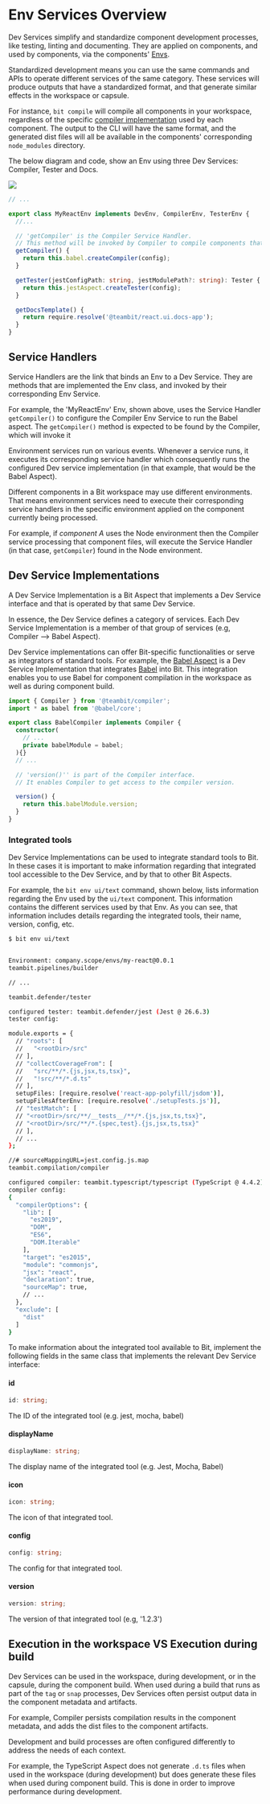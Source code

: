 
# Env Services Overview

Dev Services simplify and standardize component development processes, like testing, linting and documenting. They are applied on components, and used by components, via the components' [Envs](/envs/overview).

Standardized development means you can use the same commands and APIs to operate different services of the same category. These services will produce outputs that have a standardized format, and that generate similar effects in the workspace or capsule.

For instance, `bit compile` will compile all components in your workspace, regardless of the specific [compiler implementation](http://localhost:3001/compiler/implement-compiler) used by each component.
The output to the CLI will have the same format, and the generated dist files will all be available in the components' corresponding `node_modules` directory.

The below diagram and code, show an Env using three Dev Services: Compiler, Tester and Docs.

<Image src={devServiceDiagram} />

```ts title="Example: An Env uses Dev Services"
// ...

export class MyReactEnv implements DevEnv, CompilerEnv, TesterEnv {
  //...

  // 'getCompiler' is the Compiler Service Handler.
  // This method will be invoked by Compiler to compile components that use that Env.
  getCompiler() {
    return this.babel.createCompiler(config);
  }

  getTester(jestConfigPath: string, jestModulePath?: string): Tester {
    return this.jestAspect.createTester(config);
  }

  getDocsTemplate() {
    return require.resolve('@teambit/react.ui.docs-app');
  }
}
```

## Service Handlers

Service Handlers are the link that binds an Env to a Dev Service. They are methods that are implemented the Env class, and invoked by their corresponding Env Service.

For example, the 'MyReactEnv' Env, shown above, uses the Service Handler `getCompiler()` to configure the Compiler Env Service to run the Babel aspect. The `getCompiler()` method is expected to be found by the Compiler, which will invoke it

Environment services run on various events. Whenever a service runs, it executes its corresponding service handler which consequently runs the configured Dev service implementation (in that example, that would be the Babel Aspect).

Different components in a Bit workspace may use different environments. That means environment services need to execute their corresponding service handlers in the specific environment applied on the component currently being processed.

For example, if _component A_ uses the Node environment then the Compiler service processing that component files, will execute the Service Handler (in that case, `getCompiler`) found in the Node environment.

## Dev Service Implementations

A Dev Service Implementation is a Bit Aspect that implements a Dev Service interface and that is operated by that same Dev Service.

In essence, the Dev Service defines a category of services. Each Dev Service Implementation is a member of that group of services (e.g, Compiler --> Babel Aspect).

Dev Service implementations can offer Bit-specific functionalities or serve as integrators of standard tools.
For example, the [Babel Aspect](https://bit.dev/teambit/defender/jest) is a Dev Service Implementation that integrates [Babel](https://jestjs.io/) into Bit.
This integration enables you to use Babel for component compilation in the workspace as well as during component build.

```ts title="Example: The Babel Aspect implements the Compiler interface"
import { Compiler } from '@teambit/compiler';
import * as babel from '@babel/core';

export class BabelCompiler implements Compiler {
  constructor(
    // ...
    private babelModule = babel;
  ){}
  // ...

  // 'version()'' is part of the Compiler interface.
  // It enables Compiler to get access to the compiler version.

  version() {
    return this.babelModule.version;
  }
}
```

### Integrated tools

Dev Service Implementations can be used to integrate standard tools to Bit. In these cases it is important to make information regarding that integrated tool accessible to the Dev Service, and by that to other Bit Aspects.

For example, the `bit env ui/text` command, shown below, lists information regarding the Env used by the `ui/text` component. This information contains the different services used by that Env.
As you can see, that information includes details regarding the integrated tools, their name, version, config, etc.

```bash {11,34}
$ bit env ui/text


Environment: company.scope/envs/my-react@0.0.1
teambit.pipelines/builder

// ...

teambit.defender/tester

configured tester: teambit.defender/jest (Jest @ 26.6.3)
tester config:

module.exports = {
  // "roots": [
  //   "<rootDir>/src"
  // ],
  // "collectCoverageFrom": [
  //   "src/**/*.{js,jsx,ts,tsx}",
  //   "!src/**/*.d.ts"
  // ],
  setupFiles: [require.resolve('react-app-polyfill/jsdom')],
  setupFilesAfterEnv: [require.resolve('./setupTests.js')],
  // "testMatch": [
  // "<rootDir>/src/**/__tests__/**/*.{js,jsx,ts,tsx}",
  // "<rootDir>/src/**/*.{spec,test}.{js,jsx,ts,tsx}"
  // ],
  // ...
};

//# sourceMappingURL=jest.config.js.map
teambit.compilation/compiler

configured compiler: teambit.typescript/typescript (TypeScript @ 4.4.2)
compiler config:
{
  "compilerOptions": {
    "lib": [
      "es2019",
      "DOM",
      "ES6",
      "DOM.Iterable"
    ],
    "target": "es2015",
    "module": "commonjs",
    "jsx": "react",
    "declaration": true,
    "sourceMap": true,
    // ...
  },
  "exclude": [
    "dist"
  ]
}
```

To make information about the integrated tool available to Bit, implement the following fields in the same class that implements the relevant Dev Service interface:

#### id

```ts
id: string;
```

The ID of the integrated tool (e.g. jest, mocha, babel)

#### displayName

```ts
displayName: string;
```

The display name of the integrated tool (e.g. Jest, Mocha, Babel)

#### icon

```ts
icon: string;
```

The icon of that integrated tool.

#### config

```ts
config: string;
```

The config for that integrated tool.

#### version

```ts
version: string;
```

The version of that integrated tool (e.g, '1.2.3')

## Execution in the workspace VS Execution during build

Dev Services can be used in the workspace, during development, or in the capsule, during the component build. When used during a build that runs as part of the `tag` or `snap` processes, Dev Services often persist output data in the component metadata and artifacts.

For example, Compiler persists compilation results in the component metadata, and adds the dist files to the component artifacts.

Development and build processes are often configured differently to address the needs of each context.

For example, the TypeScript Aspect does not generate `.d.ts` files when used in the workspace (during development) but does generate these files when used during component build. This is done in order to improve performance during development.
